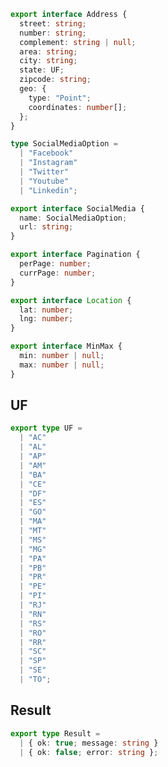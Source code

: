 ``` ts filename="general.d.ts" copy
export interface Address {
  street: string;
  number: string;
  complement: string | null;
  area: string;
  city: string;
  state: UF;
  zipcode: string;
  geo: {
    type: "Point";
    coordinates: number[];
  };
}

type SocialMediaOption =
  | "Facebook"
  | "Instagram"
  | "Twitter"
  | "Youtube"
  | "Linkedin";

export interface SocialMedia {
  name: SocialMediaOption;
  url: string;
}

export interface Pagination {
  perPage: number;
  currPage: number;
}

export interface Location {
  lat: number;
  lng: number;
}

export interface MinMax {
  min: number | null;
  max: number | null;
}
```


## UF
``` ts filename="uf.d.ts" copy
export type UF =
  | "AC"
  | "AL"
  | "AP"
  | "AM"
  | "BA"
  | "CE"
  | "DF"
  | "ES"
  | "GO"
  | "MA"
  | "MT"
  | "MS"
  | "MG"
  | "PA"
  | "PB"
  | "PR"
  | "PE"
  | "PI"
  | "RJ"
  | "RN"
  | "RS"
  | "RO"
  | "RR"
  | "SC"
  | "SP"
  | "SE"
  | "TO";
```

## Result
``` ts filename="result.d.ts" copy
export type Result =
  | { ok: true; message: string }
  | { ok: false; error: string };
```
